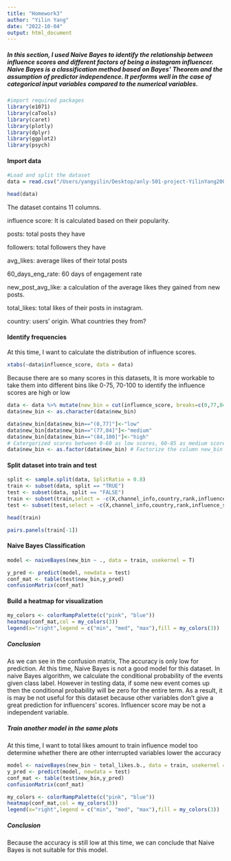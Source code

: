 ```yaml
---
title: "Homework3"
author: "Yilin Yang"
date: "2022-10-04"
output: html_document
---
```



##### In this section, I used Naive Bayes to identify the relationship between influence scores and different factors of being a instagram influencer. Naive Bayes is a classification method based on Bayes’ Theorem and the assumption of predictor independence. It performs well in the case of categorical input variables compared to the numerical variables. 
```r
#import required packages
library(e1071)
library(caTools)
library(caret)
library(plotly)
library(dplyr)
library(ggplot2)
library(psych)

```

#### Import data
```r
#Load and split the dataset
data = read.csv("/Users/yangyilin/Desktop/anly-501-project-YilinYang2000-1//data/00-raw-data/instagram_infl.csv")
```

```r
head(data)
```


The dataset contains 11 columns. 

influence score: It is calculated based on their popularity.

posts: total posts they have

followers: total followers they have

avg_likes: average likes of their total posts

60_days_eng_rate: 60 days of engagement rate

new_post_avg_like: a calculation of the average likes they gained from new posts. 

total_likes: total likes of their posts in instagram.

country: users' origin. What countries they from?


#### Identify frequencies
At this time, I want to calculate the distribution of influence scores. 
```r
xtabs(~data$influence_score, data = data)
```


Because there are so many scores in this datasets, It is more workable to take them into different bins like 0-75, 70-100 to identify the influence scores are high or low


```r
data <- data %>% mutate(new_bin = cut(influence_score, breaks=c(0,77,84,100)))#cut influence scores into different bins
data$new_bin <- as.character(data$new_bin)

data$new_bin[data$new_bin=="(0,77]"]<-"low"
data$new_bin[data$new_bin=="(77,84]"]<-"medium"
data$new_bin[data$new_bin=="(84,100]"]<-"high"
# Catergorized scores between 0-60 as low scores, 60-85 as medium scores,85-100 as high scores
data$new_bin <- as.factor(data$new_bin) # Factorize the column new_bin for futher classification
```


#### Split dataset into train and test

```r
split <- sample.split(data, SplitRatio = 0.8)
train <- subset(data, split == "TRUE")
test <- subset(data, split == "FALSE")
train <- subset(train,select = -c(X,channel_info,country,rank,influence_score)) #Drop columns which are not required
test <- subset(test,select = -c(X,channel_info,country,rank,influence_score))

```

```r
head(train)
```

```r
pairs.panels(train[-1])
```




#### Naive Bayes Classification
```r
model <- naiveBayes(new_bin ~ ., data = train, usekernel = T) 
```

```r
y_pred <- predict(model, newdata = test)
conf_mat <- table(test$new_bin,y_pred) 
confusionMatrix(conf_mat) 
```



#### Build a heatmap for visualization
```r
my_colors <- colorRampPalette(c("pink", "blue"))
heatmap(conf_mat,col = my_colors(3))
legend(x="right",legend = c("min", "med", "max"),fill = my_colors(3))

```

##### Conclusion
As we can see in the confusion matrix, The accuracy is only low for prediction. At this time, Naive Bayes is not a good model for this dataset. In naive Bayes algorithm, we calculate the conditional probability of the events given class label. However in testing data, if some new event comes up then the conditional probability will be zero for the entire term. As a result, it is may be not useful for this dataset because other variables don't give a great prediction for influencers' scores. Influencer score may be not a independent variable. 


##### Train another model in the same plots

At this time, I want to total likes amount to train influence model too determine whether there are other interrupted variables lower the accuracy

```r
model <- naiveBayes(new_bin ~ total_likes.b., data = train, usekernel = T) 
y_pred <- predict(model, newdata = test)
conf_mat <- table(test$new_bin,y_pred) 
confusionMatrix(conf_mat) 
```
```r
my_colors <- colorRampPalette(c("pink", "blue"))
heatmap(conf_mat,col = my_colors(3))
legend(x="right",legend = c("min", "med", "max"),fill = my_colors(3))

```


##### Conclusion
Because the accuracy is still low at this time, we can conclude that Naive Bayes is not suitable for this model. 
